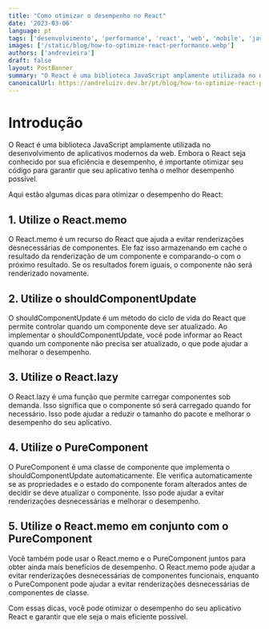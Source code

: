 ```yaml
---
title: "Como otimizar o desempenho no React"
date: '2023-03-06'
language: pt
tags: ['desenvolvimento', 'performance', 'react', 'web', 'mobile', 'javascript']
images: ['/static/blog/how-to-optimize-react-performance.webp']
authors: ['andrevieira']
draft: false
layout: PostBanner
summary: "O React é uma biblioteca JavaScript amplamente utilizada no desenvolvimento de aplicativos modernos da web."
canonicalUrl: https://andreluizv.dev.br/pt/blog/how-to-optimize-react-performance
---
```


# Introdução
O React é uma biblioteca JavaScript amplamente utilizada no desenvolvimento de aplicativos modernos da web. Embora o React seja conhecido por sua eficiência e desempenho, é importante otimizar seu código para garantir que seu aplicativo tenha o melhor desempenho possível.

Aqui estão algumas dicas para otimizar o desempenho do React:

## 1. Utilize o React.memo
O React.memo é um recurso do React que ajuda a evitar renderizações desnecessárias de componentes. Ele faz isso armazenando em cache o resultado da renderização de um componente e comparando-o com o próximo resultado. Se os resultados forem iguais, o componente não será renderizado novamente.

## 2. Utilize o shouldComponentUpdate
O shouldComponentUpdate é um método do ciclo de vida do React que permite controlar quando um componente deve ser atualizado. Ao implementar o shouldComponentUpdate, você pode informar ao React quando um componente não precisa ser atualizado, o que pode ajudar a melhorar o desempenho.

## 3. Utilize o React.lazy
O React.lazy é uma função que permite carregar componentes sob demanda. Isso significa que o componente só será carregado quando for necessário. Isso pode ajudar a reduzir o tamanho do pacote e melhorar o desempenho do seu aplicativo.

## 4. Utilize o PureComponent
O PureComponent é uma classe de componente que implementa o shouldComponentUpdate automaticamente. Ele verifica automaticamente se as propriedades e o estado do componente foram alterados antes de decidir se deve atualizar o componente. Isso pode ajudar a evitar renderizações desnecessárias e melhorar o desempenho.

## 5. Utilize o React.memo em conjunto com o PureComponent
Você também pode usar o React.memo e o PureComponent juntos para obter ainda mais benefícios de desempenho. O React.memo pode ajudar a evitar renderizações desnecessárias de componentes funcionais, enquanto o PureComponent pode ajudar a evitar renderizações desnecessárias de componentes de classe.

Com essas dicas, você pode otimizar o desempenho do seu aplicativo React e garantir que ele seja o mais eficiente possível.
